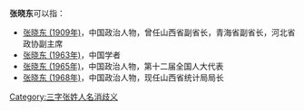 '''张晓东'''可以指：
* [[张晓东_(1909年)|张晓东 (1909年)]]，中国政治人物，曾任山西省副省长，青海省副省长，河北省政协副主席
* [[张晓东_(1963年)|张晓东 (1963年)]]，中国学者
* [[张晓东_(1965年)|张晓东 (1965年)]]，中国政治人物，第十二届全国人大代表
* [[张晓东_(1968年)|张晓东 (1968年)]]，中国政治人物，现任山西省统计局局长

{{disambig}}

[[Category:三字张姓人名消歧义|Category:三字张姓人名消歧义]]